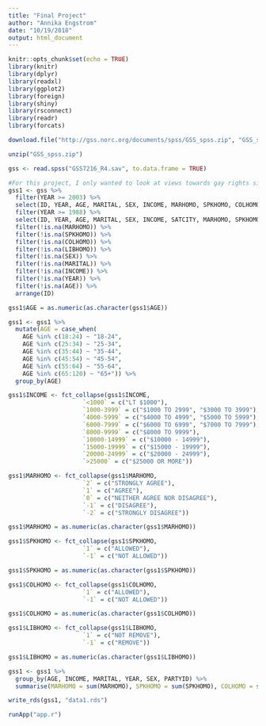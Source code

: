 ```yaml
---
title: "Final Project"
author: "Annika Engstrom"
date: "10/19/2018"
output: html_document
---
```


```r
knitr::opts_chunk$set(echo = TRUE)
library(knitr)
library(dplyr)
library(readxl)
library(ggplot2)
library(foreign)
library(shiny)
library(rsconnect)
library(readr)
library(forcats)
```

```r

download.file("http://gss.norc.org/documents/spss/GSS_spss.zip", "GSS_spss.zip", quiet = TRUE)

unzip("GSS_spss.zip")

gss <- read.spss("GSS7216_R4.sav", to.data.frame = TRUE)

#For this project, I only wanted to look at views towards gay rights since the year 2003, as this was the year in which sexual relations between same-sex couples was deemed legal by the Supreme Court. This is widely cited as a turning point in the history of gay rights in the United States, and is very likely to mark a turning point in people's open views on gay rights when responding to surveys such as the General Social Survey. 
gss1 <- gss %>%
  filter(YEAR >= 2003) %>%
  select(ID, YEAR, AGE, MARITAL, SEX, INCOME, MARHOMO, SPKHOMO, COLHOMO, LIBHOMO, RELIG, PARTYID) %>%
  filter(YEAR >= 1988) %>%
  select(ID, YEAR, AGE, MARITAL, SEX, INCOME, SATCITY, MARHOMO, SPKHOMO, COLHOMO, LIBHOMO, RELIG, LIBTEMP, CONTEMP, MSLMTEMP) %>%
  filter(!is.na(MARHOMO)) %>%
  filter(!is.na(SPKHOMO)) %>%
  filter(!is.na(COLHOMO)) %>%
  filter(!is.na(LIBHOMO)) %>%
  filter(!is.na(SEX)) %>%
  filter(!is.na(MARITAL)) %>%
  filter(!is.na(INCOME)) %>%
  filter(!is.na(YEAR)) %>%
  filter(!is.na(AGE)) %>%
  arrange(ID)

gss1$AGE = as.numeric(as.character(gss1$AGE))

gss1 <- gss1 %>%
  mutate(AGE = case_when(
    AGE %in% c(18:24) ~ "18-24",
    AGE %in% c(25:34) ~ "25-34",
    AGE %in% c(35:44) ~ "35-44",
    AGE %in% c(45:54) ~ "45-54",
    AGE %in% c(55:64) ~ "55-64",
    AGE %in% c(65:120) ~ "65+")) %>%
  group_by(AGE)

gss1$INCOME <- fct_collapse(gss1$INCOME, 
                     `<1000` = c("LT $1000"), 
                     `1000-3999` = c("$1000 TO 2999", "$3000 TO 3999"), 
                     `4000-5999` = c("$4000 TO 4999", "$5000 TO 5999"), 
                     `6000-7999` = c("$6000 TO 6999", "$7000 TO 7999"), 
                     `8000-9999` = c("$8000 TO 9999"), 
                     `10000-14999` = c("$10000 - 14999"), 
                     `15000-19999` = c("$15000 - 19999"), 
                     `20000-24999` = c("$20000 - 24999"), 
                     `>25000` = c("$25000 OR MORE"))

gss1$MARHOMO <- fct_collapse(gss1$MARHOMO, 
                     `2` = c("STRONGLY AGREE"), 
                     `1` = c("AGREE"), 
                     `0` = c("NEITHER AGREE NOR DISAGREE"), 
                     `-1` = c("DISAGREE"), 
                     `-2` = c("STRONGLY DISAGREE"))

gss1$MARHOMO = as.numeric(as.character(gss1$MARHOMO))

gss1$SPKHOMO <- fct_collapse(gss1$SPKHOMO, 
                     `1` = c("ALLOWED"), 
                     `-1` = c("NOT ALLOWED"))

gss1$SPKHOMO = as.numeric(as.character(gss1$SPKHOMO))

gss1$COLHOMO <- fct_collapse(gss1$COLHOMO, 
                     `1` = c("ALLOWED"), 
                     `-1` = c("NOT ALLOWED"))

gss1$COLHOMO = as.numeric(as.character(gss1$COLHOMO))

gss1$LIBHOMO <- fct_collapse(gss1$LIBHOMO, 
                     `1` = c("NOT REMOVE"), 
                     `-1` = c("REMOVE"))

gss1$LIBHOMO = as.numeric(as.character(gss1$LIBHOMO))

gss1 <- gss1 %>%
  group_by(AGE, INCOME, MARITAL, YEAR, SEX, PARTYID) %>%
  summarise(MARHOMO = sum(MARHOMO), SPKHOMO = sum(SPKHOMO), COLHOMO = sum(COLHOMO), LIBHOMO = sum(LIBHOMO))

write_rds(gss1, "data1.rds")

runApp("app.r")   

 
```